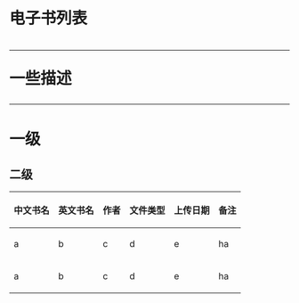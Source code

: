﻿<h1> 电子书列表 <h1/>

----

一些描述

----

= 一级 =

== 二级 ==

{|
! 中文书名 !! 英文书名 !! 作者 !! 文件类型 !! 上传日期 !! 备注
|-
| a || b  || c || d  || e  ||  ha
|-
| a ||  b ||  c ||  d ||  e ||  ha
|}
